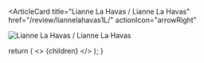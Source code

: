 <ArticleCard
  title="Lianne La Havas / Lianne La Havas"
  href="/review/liannelahavas1L/"
  actionIcon="arrowRight"
>

![Lianne La Havas / Lianne La Havas](../../images/cd/liannelahavas1L.png) 
</ArticleCard>

  return (
    <>
      {children}
    </>
  );
}